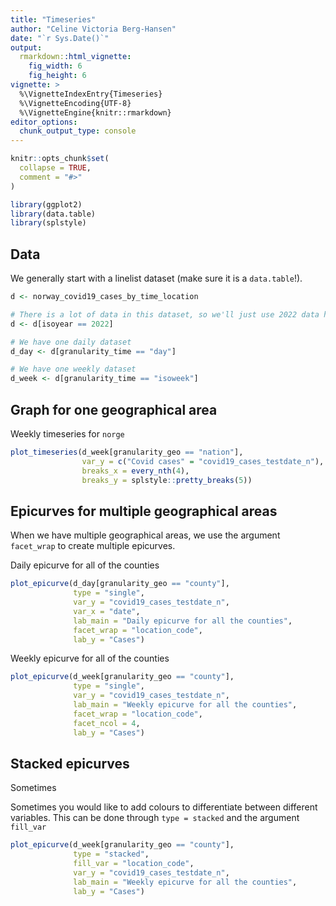```yaml
---
title: "Timeseries"
author: "Celine Victoria Berg-Hansen"
date: "`r Sys.Date()`"
output:
  rmarkdown::html_vignette:
    fig_width: 6
    fig_height: 6
vignette: >
  %\VignetteIndexEntry{Timeseries}
  %\VignetteEncoding{UTF-8}
  %\VignetteEngine{knitr::rmarkdown}
editor_options: 
  chunk_output_type: console
---
```


```r
knitr::opts_chunk$set(
  collapse = TRUE,
  comment = "#>"
)
```


```r
library(ggplot2)
library(data.table)
library(splstyle)
```

## Data

We generally start with a linelist dataset (make sure it is a `data.table`!).

```r
d <- norway_covid19_cases_by_time_location

# There is a lot of data in this dataset, so we'll just use 2022 data here
d <- d[isoyear == 2022]

# We have one daily dataset
d_day <- d[granularity_time == "day"]

# We have one weekly dataset
d_week <- d[granularity_time == "isoweek"]
```

## Graph for one geographical area

Weekly timeseries for `norge`

```r
plot_timeseries(d_week[granularity_geo == "nation"], 
                var_y = c("Covid cases" = "covid19_cases_testdate_n"), 
                breaks_x = every_nth(4), 
                breaks_y = splstyle::pretty_breaks(5))
```

## Epicurves for multiple geographical areas

When we have multiple geographical areas, we use the argument `facet_wrap` to create multiple epicurves.

Daily epicurve for all of the counties

```r
plot_epicurve(d_day[granularity_geo == "county"],
              type = "single",
              var_y = "covid19_cases_testdate_n",
              var_x = "date",
              lab_main = "Daily epicurve for all the counties",
              facet_wrap = "location_code",
              lab_y = "Cases")
```

Weekly epicurve for all of the counties

```r
plot_epicurve(d_week[granularity_geo == "county"],
              type = "single",
              var_y = "covid19_cases_testdate_n",
              lab_main = "Weekly epicurve for all the counties",
              facet_wrap = "location_code",
              facet_ncol = 4,
              lab_y = "Cases")
```

## Stacked epicurves

Sometimes 

Sometimes you would like to add colours to differentiate between different variables. This can be done through `type = stacked` and the argument `fill_var`

```r

plot_epicurve(d_week[granularity_geo == "county"],
              type = "stacked",
              fill_var = "location_code",
              var_y = "covid19_cases_testdate_n",
              lab_main = "Weekly epicurve for all the counties",
              lab_y = "Cases")


```
